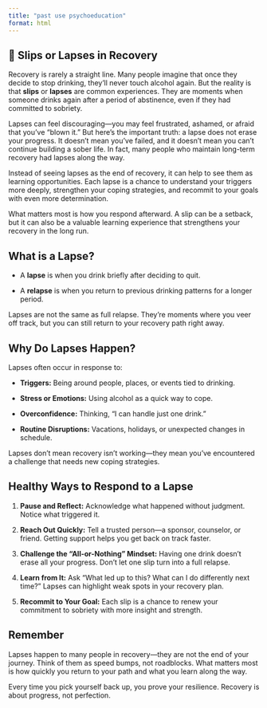 ```yaml
---
title: "past use psychoeducation"
format: html
---
```


## 🔄 Slips or Lapses in Recovery

Recovery is rarely a straight line. Many people imagine that once they decide to stop drinking, they’ll never touch alcohol again. But the reality is that **slips** or **lapses** are common experiences. They are moments when someone drinks again after a period of abstinence, even if they had committed to sobriety.

Lapses can feel discouraging—you may feel frustrated, ashamed, or afraid that you’ve “blown it.” But here’s the important truth: a lapse does not erase your progress. It doesn’t mean you’ve failed, and it doesn’t mean you can’t continue building a sober life. In fact, many people who maintain long-term recovery had lapses along the way.

Instead of seeing lapses as the end of recovery, it can help to see them as learning opportunities. Each lapse is a chance to understand your triggers more deeply, strengthen your coping strategies, and recommit to your goals with even more determination.

What matters most is how you respond afterward. A slip can be a setback, but it can also be a valuable learning experience that strengthens your recovery in the long run.

## What is a Lapse?

-   A **lapse** is when you drink briefly after deciding to quit.

-   A **relapse** is when you return to previous drinking patterns for a longer period.

Lapses are not the same as full relapse. They’re moments where you veer off track, but you can still return to your recovery path right away.

## Why Do Lapses Happen?

Lapses often occur in response to:

-   **Triggers:** Being around people, places, or events tied to drinking.

-   **Stress or Emotions:** Using alcohol as a quick way to cope.

-   **Overconfidence:** Thinking, “I can handle just one drink.”

-   **Routine Disruptions:** Vacations, holidays, or unexpected changes in schedule.

Lapses don’t mean recovery isn’t working—they mean you’ve encountered a challenge that needs new coping strategies.

## Healthy Ways to Respond to a Lapse

1.  **Pause and Reflect:** Acknowledge what happened without judgment. Notice what triggered it.

2.  **Reach Out Quickly:** Tell a trusted person—a sponsor, counselor, or friend. Getting support helps you get back on track faster.

3.  **Challenge the “All-or-Nothing” Mindset:** Having one drink doesn’t erase all your progress. Don’t let one slip turn into a full relapse.

4.  **Learn from It:** Ask “What led up to this? What can I do differently next time?” Lapses can highlight weak spots in your recovery plan.

5.  **Recommit to Your Goal:** Each slip is a chance to renew your commitment to sobriety with more insight and strength.

::: callout
## Remember

Lapses happen to many people in recovery—they are not the end of your journey. Think of them as speed bumps, not roadblocks. What matters most is how quickly you return to your path and what you learn along the way.

Every time you pick yourself back up, you prove your resilience. Recovery is about progress, not perfection.
:::
